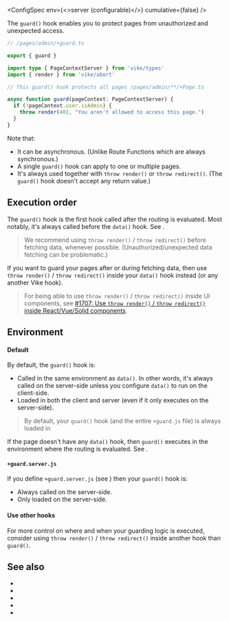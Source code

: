
<ConfigSpec
  env={<>server (<Link href="#environment">configurable</Link>)</>}
  cumulative={false}
/>

The `guard()` hook enables you to protect pages from unauthorized and unexpected access.

```ts
// /pages/admin/+guard.ts

export { guard }

import type { PageContextServer } from 'vike/types'
import { render } from 'vike/abort'

// This guard() hook protects all pages /pages/admin/**/+Page.ts

async function guard(pageContext: PageContextServer) {
  if (!pageContext.user.isAdmin) {
    throw render(401, "You aren't allowed to access this page.")
  }
}
```

Note that:

- It can be asynchronous. (Unlike <Link href="/route-function">Route Functions</Link> which are always synchronous.)
- A single `guard()` hook <Link href="/config#inheritance">can apply to one or multiple pages</Link>.
- It's always used together with <Link href="/render">`throw render()`</Link> or <Link href="/redirect">`throw redirect()`</Link>. (The `guard()` hook doesn't accept any return value.)


## Execution order

The `guard()` hook is the first hook called after the routing is evaluated. Most notably, it's always called before the <Link href="/data">`data()` hook</Link>. See <Link href="/hooks#lifecycle" />.

> We recommend using `throw render()` / `throw redirect()` before fetching data, whenever possible. (Unauthorized/unexpected data fetching can be problematic.)

If you want to guard your pages after or during fetching data, then use <Link href="/render">`throw render()`</Link> / <Link href="/redirect">`throw redirect()`</Link> inside your `data()` hook instead (or any another <Link href="/hooks">Vike hook</Link>).

> For being able to use `throw render()` / `throw redirect()` inside UI components, see [#1707: Use `throw render()` / `throw redirect()` inside React/Vue/Solid components](https://github.com/vikejs/vike/issues/1707).


## Environment

#### Default

By default, the `guard()` hook is:
- Called in the same environment as <Link href="/data">`data()`</Link>. In other words, it's always called on the server-side unless you <Link href="/data#environment">configure `data()` to run on the client-side</Link>.
- Loaded in both the client and server (even if it only executes on the server-side).

> By default, your `guard()` hook (and the entire `+guard.js` file) is always loaded in 

If the page doesn't have any `data()` hook, then `guard()` executes in the environment where the routing is evaluated. See <Link href="/hooks#lifecycle" />.

#### `+guard.server.js`

If you define `+guard.server.js` (see <Link href="/file-env" />) then your `guard()` hook is:
 - Always called on the server-side.
 - Only loaded on the server-side.

#### Use other hooks

For more control on where and when your guarding logic is executed, consider using <Link href="/render">`throw render()`</Link> / <Link href="/redirect">`throw redirect()`</Link> inside another hook than `guard()`.


## See also

- <Link href="/auth#login-flow" />
- <Link href="/render" />
- <Link href="/redirect" />
- <Link href="/data" />
- <Link href="/hooks" />
